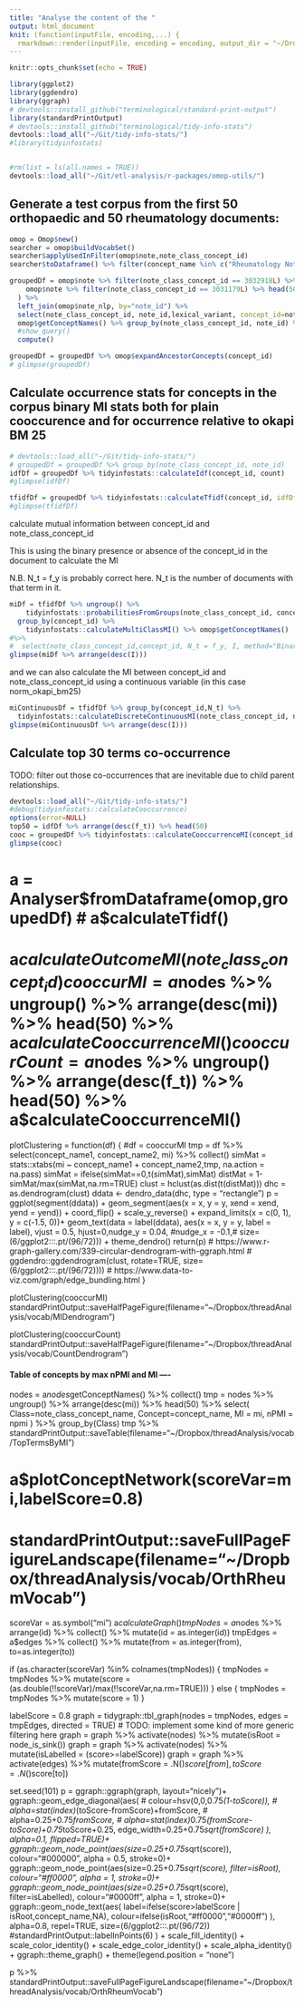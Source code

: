 ```yaml
---
title: "Analyse the content of the "
output: html_document
knit: (function(inputFile, encoding,...) {
  rmarkdown::render(inputFile, encoding = encoding, output_dir = "~/Dropbox/threadAnalysis/working") })
---
```


```r
knitr::opts_chunk$set(echo = TRUE)
```

```r
library(ggplot2)
library(ggdendro)
library(ggraph)
# devtools::install_github("terminological/standard-print-output")
library(standardPrintOutput)
# devtools::install_github("terminological/tidy-info-stats")
devtools::load_all("~/Git/tidy-info-stats/")
#library(tidyinfostats)


#rm(list = ls(all.names = TRUE))
devtools::load_all("~/Git/etl-analysis/r-packages/omop-utils/")
```

## Generate a test corpus from the first 50 orthopaedic and 50 rheumatology documents:

```r
omop = Omop$new()
searcher = omop$buildVocabSet()
searcher$applyUsedInFilter(omop$note,note_class_concept_id)
searcher$toDataframe() %>% filter(concept_name %in% c("Rheumatology Note","Orthopaedic surgery note"))

groupedDf = omop$note %>% filter(note_class_concept_id == 3032918L) %>% head(50) %>% union(
    omop$note %>% filter(note_class_concept_id == 3031179L) %>% head(50)
  ) %>%
  left_join(omop$note_nlp, by="note_id") %>%
  select(note_class_concept_id, note_id,lexical_variant, concept_id=note_nlp_concept_id) %>%
  omop$getConceptNames() %>% group_by(note_class_concept_id, note_id) %>% 
  #show_query()
  compute()

groupedDf = groupedDf %>% omop$expandAncestorConcepts(concept_id)
# glimpse(groupedDf)
```

## Calculate occurrence stats for concepts in the corpus binary MI stats both for plain cooccurence and for occurrence relative to okapi BM 25

```r

# devtools::load_all("~/Git/tidy-info-stats/")
# groupedDf = groupedDf %>% group_by(note_class_concept_id, note_id)
idfDf = groupedDf %>% tidyinfostats::calculateIdf(concept_id, count)
#glimpse(idfDf)
```

```r
tfidfDf = groupedDf %>% tidyinfostats::calculateTfidf(concept_id, idfDf=idfDf ) %>% compute()
#glimpse(tfidfDf)
```

calculate mutual information between concept_id and note_class_concept_id

This is using the binary presence or absence of the concept_id in the document to calculate the MI

N.B. N_t = f_y is probably correct here. N_t is the number of documents with that term in it.

```r
miDf = tfidfDf %>% ungroup() %>% 
	tidyinfostats::probabilitiesFromGroups(note_class_concept_id, concept_id) %>% 
  group_by(concept_id) %>%
	tidyinfostats::calculateMultiClassMI() %>% omop$getConceptNames()
#%>%
#  select(note_class_concept_id,concept_id, N_t = f_y, I, method="Binary")
glimpse(miDf %>% arrange(desc(I)))
```

and we can also calculate the MI between concept_id and note_class_concept_id using a continuous variable (in this case norm_okapi_bm25)



```r
miContinuousDf = tfidfDf %>% group_by(concept_id,N_t) %>% 
  tidyinfostats::calculateDiscreteContinuousMI(note_class_concept_id, norm_okapi_bm25, method="KWindow") %>% omop$getConceptNames()
glimpse(miContinuousDf %>% arrange(desc(I)))
```

## Calculate top 30 terms co-occurrence

TODO: filter out those co-occurrences that are inevitable due to child parent relationships.

```r
devtools::load_all("~/Git/tidy-info-stats/")
#debug(tidyinfostats::calculateCooccurrence)
options(error=NULL)
top50 = idfDf %>% arrange(desc(f_t)) %>% head(50)
cooc = groupedDf %>% tidyinfostats::calculateCooccurrenceMI(concept_id,top50) %>% omop$getConceptNames()
glimpse(cooc)
```
# a = Analyser$fromDataframe(omop,groupedDf)
# a$calculateTfidf()
# a$calculateOutcomeMI(note_class_concept_id)
cooccurMI = a$nodes %>% ungroup() %>% arrange(desc(mi)) %>% head(50) %>% a$calculateCooccurrenceMI()
cooccurCount = a$nodes %>% ungroup() %>% arrange(desc(f_t)) %>% head(50) %>% a$calculateCooccurrenceMI()

plotClustering = function(df) {
	#df = cooccurMI
	tmp = df %>% select(concept_name1, concept_name2, mi) %>% collect()
	simMat = stats::xtabs(mi ~ concept_name1 + concept_name2,tmp, na.action = na.pass)
	simMat = ifelse(simMat==0,t(simMat),simMat)
	distMat = 1-simMat/max(simMat,na.rm=TRUE)
	clust = hclust(as.dist(t(distMat)))
	dhc = as.dendrogram(clust)
	ddata <- dendro_data(dhc, type = "rectangle")
	p = ggplot(segment(ddata)) + 
			geom_segment(aes(x = x, y = y, xend = xend, yend = yend)) + 
			coord_flip() + 
			scale_y_reverse() +
			expand_limits(x = c(0, 1), y = c(-1.5, 0))+
			geom_text(data = label(ddata), 
					aes(x = x, y = y, label = label), 
					vjust = 0.5, hjust=0,nudge_y = 0.04,
					#nudge_x = -0.1,# 
					size=(6/ggplot2:::.pt/(96/72))) +
			theme_dendro()
	return(p)
	# https://www.r-graph-gallery.com/339-circular-dendrogram-with-ggraph.html
	# ggdendro::ggdendrogram(clust, rotate=TRUE, size=(6/ggplot2:::.pt/(96/72))))
	# https://www.data-to-viz.com/graph/edge_bundling.html
}

plotClustering(cooccurMI)
standardPrintOutput::saveHalfPageFigure(filename="~/Dropbox/threadAnalysis/vocab/MIDendrogram")

plotClustering(cooccurCount)
standardPrintOutput::saveHalfPageFigure(filename="~/Dropbox/threadAnalysis/vocab/CountDendrogram")

#### Table of concepts by max nPMI and MI ----
nodes = a$nodes %>% omop$getConceptNames() %>% collect()
tmp = nodes %>% ungroup() %>% arrange(desc(mi)) %>% head(50) %>% select(
		Class=note_class_concept_name,
		Concept=concept_name,
		MI = mi,
		nPMI = npmi
		) %>% group_by(Class) 
tmp %>% standardPrintOutput::saveTable(filename="~/Dropbox/threadAnalysis/vocab/TopTermsByMI")

#### 
# a$plotConceptNetwork(scoreVar=mi,labelScore=0.8)
# standardPrintOutput::saveFullPageFigureLandscape(filename="~/Dropbox/threadAnalysis/vocab/OrthRheumVocab")

scoreVar = as.symbol("mi")
a$calculateGraph()
tmpNodes = a$nodes %>% arrange(id) %>% collect() %>% mutate(id = as.integer(id))
tmpEdges = a$edges %>% collect() %>% mutate(from = as.integer(from), to=as.integer(to))

if (as.character(scoreVar) %in% colnames(tmpNodes)) {
	tmpNodes = tmpNodes %>% mutate(score = (as.double(!!scoreVar)/max(!!scoreVar,na.rm=TRUE)))
} else {
	tmpNodes = tmpNodes %>% mutate(score = 1)
}

labelScore = 0.8
graph = tidygraph::tbl_graph(nodes = tmpNodes, edges = tmpEdges, directed = TRUE)
# TODO: implement some kind of more generic filtering here
graph = graph %>% activate(nodes) %>% mutate(isRoot = node_is_sink())
graph = graph %>% activate(nodes) %>% mutate(isLabelled = (score>=labelScore))
graph = graph %>% activate(edges) %>% mutate(fromScore = .N()$score[from], toScore = .N()$score[to])

set.seed(101)
p = ggraph::ggraph(graph, layout="nicely")+
		ggraph::geom_edge_diagonal(aes(
						# colour=hsv(0,0,0.75*(1-toScore)), 
						# alpha=stat(index)*(toScore-fromScore)+fromScore,
						# alpha=0.25+0.75*fromScore,
						# alpha=stat(index)*0.75*(fromScore-toScore)+0.75*toScore+0.25,
						edge_width=0.25+0.75*sqrt(fromScore)
				), alpha=0.1, flipped=TRUE)+
		ggraph::geom_node_point(aes(size=0.25+0.75*sqrt(score)),
						colour="#000000",
						alpha = 0.5,
						stroke=0)+
		ggraph::geom_node_point(aes(size=0.25+0.75*sqrt(score), filter=isRoot),
						colour="#ff0000",
						alpha = 1,
						stroke=0)+
		ggraph::geom_node_point(aes(size=0.25+0.75*sqrt(score), filter=isLabelled),
						colour="#0000ff",
						alpha = 1,
						stroke=0)+
		ggraph::geom_node_text(aes(
						label=ifelse(score>labelScore | isRoot,concept_name,NA),
						colour=ifelse(isRoot,"#ff0000","#0000ff")
				),
				alpha=0.8,
				repel=TRUE, 
				size=(6/ggplot2:::.pt/(96/72)) #standardPrintOutput::labelInPoints(6)
		) + scale_fill_identity() + scale_color_identity() + scale_edge_color_identity() + scale_alpha_identity() +
		ggraph::theme_graph() + theme(legend.position = "none")

p %>% standardPrintOutput::saveFullPageFigureLandscape(filename="~/Dropbox/threadAnalysis/vocab/OrthRheumVocab")